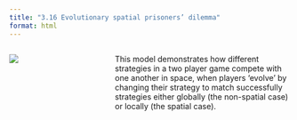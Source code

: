 ```yaml
---
title: "3.16 Evolutionary spatial prisoners’ dilemma"
format: html
---
```


:::: {.columns}
::: {.column width=35%}
[![](3.16-IPD.png)](3.16-ipd.nlogox)
:::

::: {.column width=65%}
This model demonstrates how different strategies in a two player game compete with one another in space, when players ‘evolve’ by changing their strategy to match successfully strategies either globally (the non-spatial case) or locally (the spatial case).
:::
::::
